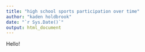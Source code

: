 ```yaml
---
title: "high school sports participation over time"
author: "kaden holdbrook"
date: "`r Sys.Date()`"
output: html_document
---
```


Hello!
